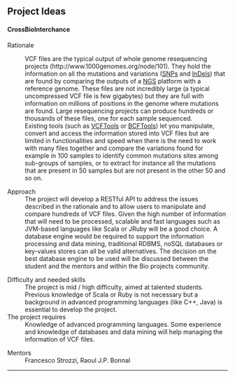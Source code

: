 == Project Ideas ==
==== CrossBioInterchance ====
;  Rationale

:VCF files are the typical output of whole genome resequencing projects (http://www.1000genomes.org/node/101). They hold the information on all the mutations and variations ([http://en.wikipedia.org/wiki/Single-nucleotide_polymorphism SNPs] and [http://en.wikipedia.org/wiki/Indel InDels]) that are found by comparing the outputs of a [http://en.wikipedia.org/wiki/DNA_sequencing#Next-generation_methods NGS] platform with a reference genome. These files are not incredibly large (a typical uncompressed VCF file is few gigabytes) but they are full with information on millions of positions in the genome where mutations are found. Large resequencing projects can produce hundreds or thousands of these files, one for each sample sequenced.
:Existing tools (such as [http://vcftools.sourceforge.net VCFTools] or [http://samtools.sourceforge.net/samtools.shtml#4 BCFTools]) let you manipulate, convert and access the information stored into VCF files but are limited in functionalities and speed when there is the need to work with many files together and compare the variations found for example in 100 samples to identify common mutations sites among sub-groups of samples, or to extract for instance all the mutations that are present in 50 samples but are not present in the other 50 and so on.

;  Approach
:The project will develop a RESTful API to address the issues described in the rationale and to allow users to manipulate and compare hundreds of VCF files. Given the high number of information that will need to be processed, scalable and fast languages such as JVM-based languages like Scala or JRuby will be a good choice. A database engine would be required to support the information processing and data mining, traditional RDBMS, noSQL databases or key-values stores can all be valid alternatives. The decision on the best database engine to be used will be discussed between the student and the mentors and within the Bio projects community.
 
;  Difficulty and needed skills
:The project is mid / high difficulty, aimed at talented students. Previous knowledge of Scala or Ruby is not necessary but a background in advanced programming languages (like C++, Java) is essential to develop the project. 
;  The project requires
:Knowledge of advanced programming languages. Some experience and knowledge of databases and data mining will help managing the information of VCF files. 

;  Mentors
:  Francesco Strozzi, Raoul J.P. Bonnal

----